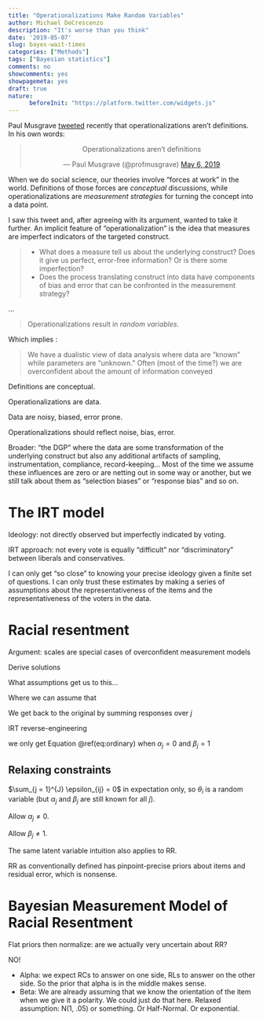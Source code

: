 ```yaml
---
title: "Operationalizations Make Random Variables"
author: Michael DeCrescenzo
description: "It's worse than you think"
date: '2019-05-07'
slug: bayes-wait-times
categories: ["Methods"]
tags: ["Bayesian statistics"]
comments: no
showcomments: yes
showpagemeta: yes
draft: true
nature:
      beforeInit: "https://platform.twitter.com/widgets.js"
---
```


Paul Musgrave [tweeted](https://twitter.com/profmusgrave/status/1125494153205493760) recently that operationalizations aren't definitions. In his own words:
<center>
  <blockquote class="twitter-tweet"><p lang="en" dir="ltr">Operationalizations aren’t definitions</p>&mdash; Paul Musgrave (@profmusgrave) <a href="https://twitter.com/profmusgrave/status/1125494153205493760?ref_src=twsrc%5Etfw">May 6, 2019</a></blockquote> <script async src="https://platform.twitter.com/widgets.js" charset="utf-8"></script>
</center>
When we do social science, our theories involve "forces at work" in the world. Definitions of those forces are *conceptual* discussions, while operationalizations are *measurement strategies* for turning the concept into a data point. 

<!-- For instance, some of my work deals with "ideology," which can be defined by appealing to "systems" of beliefs that could be described as "connected" or "constrained," where individual beliefs may be "high dimensional" but summarized in fewer dimensions. Operationalizing ideology, meanwhile, is a decision about how to measure ideology. Do we ask people how "conservative" they think they are? Do we average their beliefs on discrete policy questions into some scale? Do we build a more complicated model to recover an underlying structure from an assortment of beliefs? -->

I saw this tweet and, after agreeing with its argument, wanted to take it further. An implicit feature of "operationalization" is the idea that measures are imperfect indicators of the targeted construct. 

> - What does a measure tell us about the underlying construct? Does it give us perfect, error-free information? Or is there some imperfection?
> - Does the process translating construct into data have components of bias and error that can be confronted in the measurement strategy? 

...

> Operationalizations result in *random variables*. 

\begin{align*}
  \text{Observation}_{i} &= \text{Truth}_{i} + \text{Bias}_{i} + \text{Error}_{i}
\end{align*}


Which implies :

\begin{align*}
  \text{Observation}_{i} &\sim \mathcal{D}\left(\text{Truth}_{i} + \text{Bias}_{i}, \text{Error}_{i}\right)
\end{align*}


> We have a dualistic view of data analysis where data are "known" while parameters are "unknown." Often (most of the time?) we are overconfident about the amount of information conveyed 

Definitions are conceptual.

Operationalizations are data.

Data are noisy, biased, error prone.

Operationalizations should reflect noise, bias, error.

Broader: "the DGP" where the data are some transformation of the underlying construct but also any additional artifacts of sampling, instrumentation, compliance, record-keeping... Most of the time we assume these influences are zero or are netting out in some way or another, but we still talk about them as "selection biases" or "response bias" and so on.




# The IRT model

Ideology: not directly observed but imperfectly indicated by voting.

IRT approach: not every vote is equally "difficult" nor "discriminatory" between liberals and conservatives.

I can only get "so close" to knowing your precise ideology given a finite set of questions. I can only trust these estimates by making a series of assumptions about the representativeness of the items and the representativeness of the voters in the data.

\begin{align}
  y_{ij} &= \Phi\left( \beta_{j}\left[\theta - \kappa_{j}\right]\right) \\[12pt]
  y_{ij} &= \Phi\left( \beta_{j}\theta + \alpha_{j}\right), \text{ where } \alpha_{j} = -\beta_j\kappa_j
\end{align}


# Racial resentment

Argument: scales are special cases of overconfident measurement models

Derive solutions

\begin{align}
  \theta_{i} &= \frac{1}{J} \sum\limits_{j=1}^{J} y_{ij} (\#eq:rr)
\end{align}

What assumptions get us to this...

\begin{align}
  \theta_{i} + \epsilon_{ij} &= y_{ij}  (\#eq:ordinary)
\end{align}

Where we can assume that 
\begin{align*}
  \sum_{j = 1}^{J} \epsilon_{ij} &= 0 \text{ for all } i
\end{align*}

We get back to the original by summing responses over $j$
\begin{align*}
  \theta_{i} + \epsilon_{ij} &= y_{ij} \\[12pt]
  \sum\limits_{j=1}^{J} \left(\theta_{i} + \epsilon_{ij}\right) &= \sum\limits_{j=1}^{J} y_{ij} \\[12pt]
  \left(J \times \theta_{i}\right) + 0 &= \sum\limits_{j=1}^{J} y_{ij} \\[12pt]
  \theta_{i} &= \frac{1}{J} \sum\limits_{j=1}^{J} y_{ij}
\end{align*}


IRT reverse-engineering

\begin{align*}
  y_{ij} &= \beta_{j}\left(\theta_{i} - \kappa_{j}\right) + \epsilon_{ij} \\
  y_{ij} &= \beta_{j}\theta_{i} + \alpha_{j} + \epsilon_{ij}
\end{align*}

we only get Equation \@ref(eq:ordinary) when $\alpha_{j} = 0$ and $\beta_{j} = 1$
\begin{align*}
  y_{ij} &= (1)\theta_{i} + (0) + \epsilon_{ij}
\end{align*}


## Relaxing constraints

$\sum_{j = 1}^{J} \epsilon_{ij} = 0$ in expectation only, so $\theta_{i}$ is a random variable (but $\alpha_{j}$ and $\beta_{j}$ are still known for all $j$).

Allow $\alpha_{j} \neq 0$.

Allow $\beta_{j} \neq 1$.

The same latent variable intuition also applies to RR.

RR as conventionally defined has pinpoint-precise priors about items and residual error, which is nonsense.


# Bayesian Measurement Model of Racial Resentment

Flat priors then normalize: are we actually very uncertain about RR?

NO! 

- Alpha: we expect RCs to answer on one side, RLs to answer on the other side. So the prior that alpha is in the middle makes sense.
- Beta: We are already assuming that we know the orientation of the item when we give it a polarity. We could just do that here. Relaxed assumption: N(1, .05) or something. Or Half-Normal. Or exponential.



